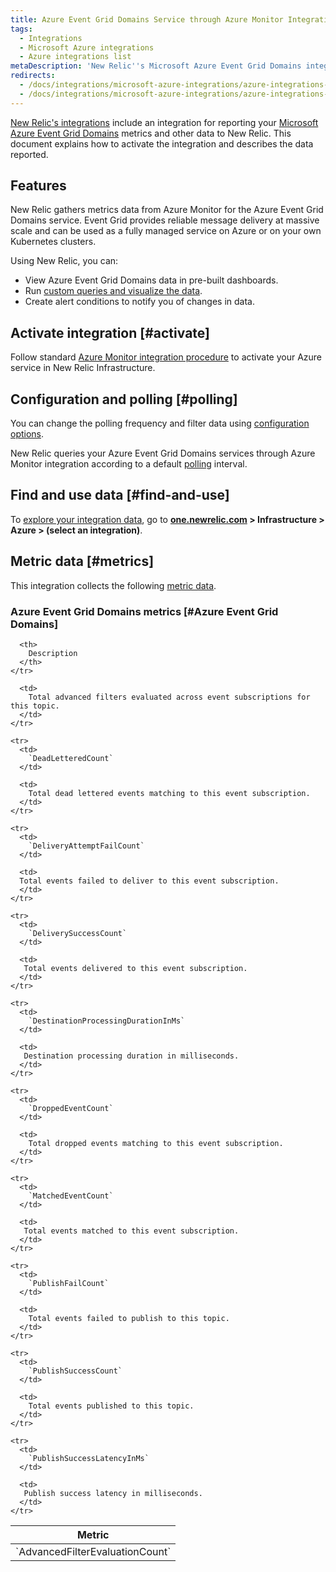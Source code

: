 ```yaml
---
title: Azure Event Grid Domains Service through Azure Monitor Integration
tags:
  - Integrations
  - Microsoft Azure integrations
  - Azure integrations list
metaDescription: 'New Relic''s Microsoft Azure Event Grid Domains integration: what data it reports and how to enable it.'
redirects:
  - /docs/integrations/microsoft-azure-integrations/azure-integrations-list/azure-event-grid-domains-monitoring-integration
  - /docs/integrations/microsoft-azure-integrations/azure-integrations-list/azure-event-grid-domains-monitoring-integration
---
```


[New Relic's integrations](/docs/infrastructure/integrations-getting-started/getting-started/introduction-infrastructure-integrations) include an integration for reporting your [Microsoft Azure Event Grid Domains](https://learn.microsoft.com/en-us/azure/event-grid/event-domains) metrics and other data to New Relic. This document explains how to activate the integration and describes the data reported.

## Features

New Relic gathers metrics data from Azure Monitor for the Azure Event Grid Domains service. Event Grid provides reliable message delivery at massive scale and can be used as a fully managed service on Azure or on your own Kubernetes clusters.

Using New Relic, you can:

* View Azure Event Grid Domains data in pre-built dashboards.
* Run [custom queries and visualize the data](/docs/infrastructure/integrations-getting-started/getting-started/use-integration-data-new-relic-insights).
* Create alert conditions to notify you of changes in data.

## Activate integration [#activate]

Follow standard [Azure Monitor integration procedure](/docs/infrastructure/microsoft-azure-integrations/azure-integrations-list/azure-monitor) to activate your Azure service in New Relic Infrastructure.

## Configuration and polling [#polling]

You can change the polling frequency and filter data using [configuration options](/docs/infrastructure/microsoft-azure-integrations/azure-integrations-list/azure-monitor/#settings).

New Relic queries your Azure Event Grid Domains services through Azure Monitor integration according to a default [polling](/docs/infrastructure/microsoft-azure-integrations/azure-integrations-list/azure-monitor/#settings) interval.

## Find and use data [#find-and-use]

To [explore your integration data](/docs/infrastructure/integrations/find-use-infrastructure-integration-data), go to **[one.newrelic.com](https://one.newrelic.com/all-capabilities) > Infrastructure > Azure > (select an integration)**.

## Metric data [#metrics]

This integration collects the following [metric data](/docs/infrastructure/integrations-getting-started/getting-started/understand-integration-data-data-types#metric).

### Azure Event Grid Domains metrics [#Azure Event Grid Domains]

<table>
  <thead>
    <tr>
      <th style={{ width: "300px" }}>
        Metric
      </th>

      <th>
        Description
      </th>
    </tr>
  </thead>

  <tbody>
    <tr>
      <td>
        `AdvancedFilterEvaluationCount`
      </td>

      <td>
        Total advanced filters evaluated across event subscriptions for this topic.
      </td>
    </tr>

    <tr>
      <td>
        `DeadLetteredCount`
      </td>

      <td>
        Total dead lettered events matching to this event subscription.
      </td>
    </tr>

    <tr>
      <td>
        `DeliveryAttemptFailCount`
      </td>

      <td>
      Total events failed to deliver to this event subscription.
      </td>
    </tr>

    <tr>
      <td>
        `DeliverySuccessCount`
      </td>

      <td>
       Total events delivered to this event subscription.
      </td>
    </tr>

    <tr>
      <td>
        `DestinationProcessingDurationInMs`
      </td>

      <td>
       Destination processing duration in milliseconds.
      </td>
    </tr>

    <tr>
      <td>
        `DroppedEventCount`
      </td>

      <td>
        Total dropped events matching to this event subscription.
      </td>
    </tr>

    <tr>
      <td>
        `MatchedEventCount`
      </td>

      <td>
       Total events matched to this event subscription.
      </td>
    </tr>

    <tr>
      <td>
        `PublishFailCount`
      </td>

      <td>
        Total events failed to publish to this topic.
      </td>
    </tr>

    <tr>
      <td>
        `PublishSuccessCount`
      </td>

      <td>
        Total events published to this topic.
      </td>
    </tr>

    <tr>
      <td>
        `PublishSuccessLatencyInMs`
      </td>

      <td>
       Publish success latency in milliseconds.
      </td>
    </tr>   